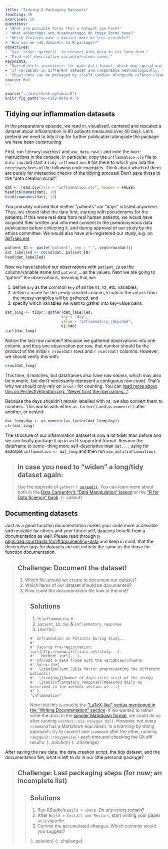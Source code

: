 ```yaml
---
title: "Tidying & Packaging Datasets"
teaching: 30
exercises: 10
questions:
- "What are possible forms that a dataset can have?"
- "What advantages and disadvantages do these forms have?"
- "Which features make a dataset more or less reusable?"
- "How can we add datasets to R packages?"
objectives:
- "Use `tidyr::gather()` to convert wide data to its long form."
- "Find self-descriptive variable/column names."
keypoints:
- "Spreadsheets incentivise the wide data format, which may spread variables across columns."
- "If variables in different dataset are comparable methodologically, their variable/column names should be spelled exactly alike."
- "(Raw) Data can be packaged by itself (and/or alongside related cleaning and analysis code)."
source: Rmd
---
```


```r
source("../bin/chunk-options.R")
knitr_fig_path("06-tidy-data-R-")
```

## Tidying our inflammation datasets

In the preparations episode, we read in, visualised, centered and rescaled a
dataset about inflammation in 60 patients measured over 40 days. Let's pretend
we need to tidy it up for further publication alongside the package we have been
constructing.

First, run `library(usethis)` and `use_data_raw()` and note the `Next:` instructions
in the console. In particular, copy the `inflammation.csv` file to `data-raw`
and start a `tidy-inflammation.R` file there to which you add the necessary lines
of the following code examples. Think about which of them are purely for interactive
checks of the tidying process! Don't save those to the "data creation script".

```r
dat <- read.csv(file = "inflammation.csv", header = FALSE)
head(colnames(dat), 10)
head(rownames(dat), 10)
```

You probably noticed that neither "patients" nor "days" is listed anywhere. Thus,
we should label the data first, starting with pseudonyms for the patients. If
this were real data from real human patients, we would have acquired their written
and informed consent to the pseudonymous data publication before collecting it,
and during approval of our study by the ethics committee. We would also have 
pre-registered our study, e.g. on [AllTrials.net](http://www.alltrials.net/).

```r
patient_ID <- paste("patient", sep = "_", seq(nrow(dat)))
dat_labelled <- cbind(dat, patient_ID)
head(dat_labelled)
```

Now we have labelled our observations with `patient_ID` as the column/variable
name and `patient_…` as the values. Next we are going to "gather" the observations,
meaning that we:

1. define `day` as the common `key` of all the `V1`, `V2`, etc. variables, 
1. define a name for the newly created column, in which the `value`s from the
   messy variables will be gathered, and
1. specify which variables we want to gather into key-value pairs.

```r
dat_long <- tidyr::gather(dat_labelled,
                         key = "day",
                         value = "inflammatory_response",
                         V1:V40)
tail(dat_long)
```

Notice the last row number? Because we gathered observations into one column, and thus one
observation per row, that number should be the product of the initial `r nrow(dat)`
rows and `r ncol(dat)` columns. However, we should verify this with:

```r
nrow(dat_long)
```

This time, it matches, but dataframes also have row _names_, which may also be
numeric, but don't necessarily represent a contiguous row _count_. That's why we
should only rely on `nrow()` for counting. You can [read more about this on
PerfectlyRandom.org: "Never trust the row names..." ](https://www.perfectlyrandom.org/2015/06/16/never-trust-the-row-names-of-a-dataframe-in-R/).

Because the days shouldn't remain labelled with `V`s, we also convert them to
numbers. This works with either `as.factor()` and `as.numeric()` after another,
or nested: 

```r
dat_long$day <- as.numeric(as.factor(dat_long$day))
str(dat_long)
```

The structure of our inflammation dataset is now a lot tidier than before and we
can finally package it up in an R-supported format. Rename the dataframe to some-
thing more self-descriptive than `dat...`, using for example
`inflammation <- dat_long` and then run `use_data(inflammation)`.

> ## In case you need to "widen" a long/tidy dataset again:
> Use the opposite of `gather()`: [`spread()`](https://tidyr.tidyverse.org/reference/spread.html).
> You can learn more about both in the [Data Carpentry's "Data Manipulation" lesson](http://www.datacarpentry.org/R-ecology-lesson/03-dplyr.html#spreading)
> or the ["R for Data Science" book](http://r4ds.had.co.nz/tidy-data.html#spreading).
{: .callout}

## Documenting datasets

Just as a good function documentation makes your code more accessible and reusable
for others and your future self, datasets benefit from a documentation as well.
Please read through [r-pkgs.had.co.nz/data.html#documenting-data](http://r-pkgs.had.co.nz/data.html#documenting-data)
and keep in mind, that the descriptive tags for datasets are not entirely the
same as the those for function documentation.

> ## Challenge: Document the dataset!
>
> 1. Which file should we create to document our dataset?
> 1. Which items of our dataset should be documented?
> 1. How could the documentation file look in the end?
>
> > ## Solutions
> > 
> > 1. `R/inflammation.R`
> > 1. `patient_ID`, `day` & `inflammatory_response`
> > 1. Like this:
> > ~~~
> > #' Inflammation In Patients During Study...
> > #'
> > #' @source Pre-registration: \url{http://wwww.alltrials.net/study...}.
> > #'   Method: \url{...}.
> > #' @format A data frame with the variables/columns:
> > #' \describe{
> > #'  \item{patient_ID}{A factor prepresenting the different patients}
> > #'  \item{day}{Number of days after start of the study}
> > #'  \item{inflammatory_response}{Measured daily as described in the methods section of ...}
> > #' }
> > "inflammation"
> > ~~~
> > Note that this is exactly the ["LaTeX-like" syntax mentioned in the "Writing Documentation" section](https://tibhannover.github.io/FAIR-R/03-func-R/#technical-details-of-rs-help-page-format).
> > If we wanted to rather write the docu in the [simpler Markdown format][MD],
> > we could do so after running `usethis::use_roxygen_md()`. However, not every
> > `\command` has a Markdown equivalent. In a learning-by-doing approach, try
> > to convert one `\command` after the other, running `roxygen2::roxygenise()`
> > each time and checking the Git diff results.
> {: .solution}
{: .challenge}

[MD]: https://rmarkdown.rstudio.com/authoring_basics.html

After saving the raw data, the data creation script, the tidy dataset, and
the documentation file, what is left to do in our little personal package?

> ## Challenge: Last packaging steps (for now; an incomplete list)
>
> > ## Solutions
> > 
> > 1. Run RStudio's `Build > Check`. Do any errors remain?
> > 1. After `Build > Install and Restart`, start writing your paper as a vignette.
> > 1. Commit the accumulated changes. Which commits would you suggest?
> > 
> {: .solution}
{: .challenge}

